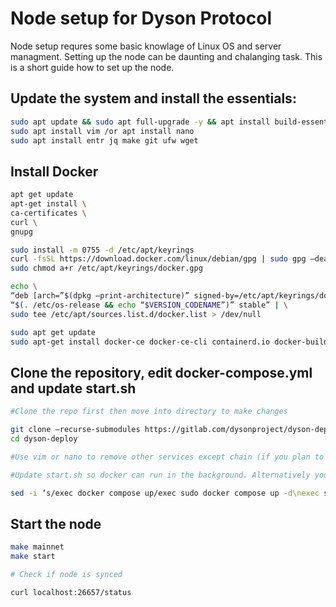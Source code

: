 # Node setup for Dyson Protocol

Node setup requres some basic knowlage of Linux OS and server managment. Setting up the node
can be daunting and chalanging task. This is a short guide how to set up the node.

## Update the system and install the essentials:

```bash
sudo apt update && sudo apt full-upgrade -y && apt install build-essential 
sudo apt install vim /or apt install nano 
sudo apt install entr jq make git ufw wget 
```

## Install Docker

```bash
apt get update
apt-get install \
ca-certificates \
curl \
gnupg
```
```bash
sudo install -m 0755 -d /etc/apt/keyrings
curl -fsSL https://download.docker.com/linux/debian/gpg | sudo gpg –dearmor -o /etc/apt/keyrings/docker.gpg
sudo chmod a+r /etc/apt/keyrings/docker.gpg
```
```bash
echo \
“deb [arch=”$(dpkg –print-architecture)” signed-by=/etc/apt/keyrings/docker.gpg] https://download.docker.com/linux/debian \
“$(. /etc/os-release && echo “$VERSION_CODENAME”)” stable” | \
sudo tee /etc/apt/sources.list.d/docker.list > /dev/null
```
```bash
sudo apt get update
sudo apt-get install docker-ce docker-ce-cli containerd.io docker-buildx-plugin docker-compose-plugin
```

## Clone the repository, edit docker-compose.yml and update start.sh

```bash
#Clone the repo first then move into directory to make changes

git clone –recurse-submodules https://gitlab.com/dysonproject/dyson-deploy.git
cd dyson-deploy

#Use vim or nano to remove other services except chain (if you plan to run all services then skip this service)

#Update start.sh so docker can run in the background. Alternatively you could run it in the foreground and use tmux or byobu.

sed -i ‘s/exec docker compose up/exec sudo docker compose up -d\nexec sudo docker compose logs -f –tail 101/g’ ./scripts/start.sh
```

## Start the node 

```bash
make mainnet
make start

# Check if node is synced

curl localhost:26657/status
```